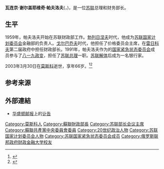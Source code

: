 {{Infobox Officeholder
|name        = 瓦连京·帕夫洛夫
|image       = 
|office      = [[苏联部长会议主席|苏联总理]]
|president   = [[米哈伊尔·谢尔盖耶维奇·戈尔巴乔夫|米哈伊尔·谢尔盖耶维奇·戈尔巴乔夫]]
|term_start  = 1991年1月14日
|term_end    = 1991年8月22日
|predecessor = [[尼古拉·伊万诺维奇·雷日科夫|尼古拉·伊万诺维奇·雷日科夫]]
|successor   = [[伊万·斯捷潘诺维奇·西拉耶夫|伊万·斯捷潘诺维奇·西拉耶夫]]
|order2      =苏联财政部部长
|term_start2 = 1989年7月17日
|term_end2   = 1990年12月26日
|party       = [[苏联共产党|苏联共产党]]
|birth_date  = {{birth date|1937|9|27|df=y}}
|birth_place = {{USSR}}[[莫斯科|莫斯科]]
|death_date  = {{death date and age|2003|3|30|1937|9|27|df=y}}
|death_place = {{RUS}}莫斯科
|alma_mater  = [[俄罗斯联邦政府财政金融大学|俄罗斯联邦政府财政金融大学]]
|awards={{劳动红旗勋章}} {{苏联荣誉勋章}}
}}
'''瓦连京·谢尔盖耶维奇·帕夫洛夫'''({{lang-ru|Валентин Сергеевич Павлов}}，{{bd|1937年|9月27日|2003年|3月30日|catIdx=P帕}})，是一位[[苏联|苏联]]总理和财务部长。

==生平==
1959年，帕夫洛夫开始在苏联财政部工作。[[勃列日涅夫|勃列日涅夫]]时代，他成为[[苏联国家计划委员会|苏联国家计划委员会]]金融部的负责人。[[戈尔巴乔夫|戈尔巴乔夫]]时代，他担任了价格委员会主席，在[[雷日科夫|雷日科夫]]第二届政府中担任财政部长。1991年，帕夫洛夫作为的[[国家紧急状态委员会_(苏联)|国家紧急状态委员会]]成员参与了[[八一九政变|八一九政变]]，担任了[[苏联总理|苏联总理]]一职。[[苏联解体|苏联解体]]后成为一名银行家。

2003年3月30日在[[莫斯科|莫斯科]]逝世，享年66岁。<ref>{{cite web|url=http://www.utro.ru/articles/2003/03/31/137893.shtml|script-title=ru:УМЕР ПОСЛЕДНИЙ ПРЕМЬЕР-МИНИСТР СССР|trans-title=Last Prime Minister of the Soviet Union dies|work=Utro|language=ru|date=31 March 2003|accessdate=3 April 2011|archive-date=2003-04-03|archive-url=https://web.archive.org/web/20030403204449/http://www.utro.ru/articles/2003/03/31/137893.shtml|dead-url=no}}</ref><ref name=lat1apr>{{cite news|title=Valentin S. Pavlov, 66; Soviet Prime Minister Led Failed 1991 Coup|url=http://articles.latimes.com/2003/apr/01/local/me-pavlov1|accessdate=27 March 2013|newspaper=Los Angeles Times|date=1 April 2003|archive-date=2012-12-08|archive-url=https://web.archive.org/web/20121208204311/http://articles.latimes.com/2003/apr/01/local/me-pavlov1|dead-url=no}}</ref>

==参考来源==
{{reflist}}

== 外部連結 ==
* [[华盛顿邮报|华盛顿邮报]]上的[http://pqasb.pqarchiver.com/washingtonpost/access/320096881.html?&FMT=ABS 讣告] {{Wayback|url=http://pqasb.pqarchiver.com/washingtonpost/access/320096881.html?&FMT=ABS |date=20120406090128 }}

{{國家緊急狀態委員會}}
{{苏联总理}}
{{Authority control}}

{{DEFAULTSORT:Pavlov, Valentin}}
[[Category:莫斯科人|Category:莫斯科人]]
[[Category:蘇聯財政部長|Category:蘇聯財政部長]]
[[Category:苏联部长会议主席|Category:苏联部长会议主席]]
[[Category:蘇聯共產黨中央委員會委員|Category:蘇聯共產黨中央委員會委員]]
[[Category:20世纪政治人物|Category:20世纪政治人物]]
[[Category:苏联国家计划委员会人物|Category:苏联国家计划委员会人物]]
[[Category:苏联国家紧急状态委员会成员|Category:苏联国家紧急状态委员会成员]]
[[Category:俄罗斯联邦政府财政金融大学校友|Category:俄罗斯联邦政府财政金融大学校友]]